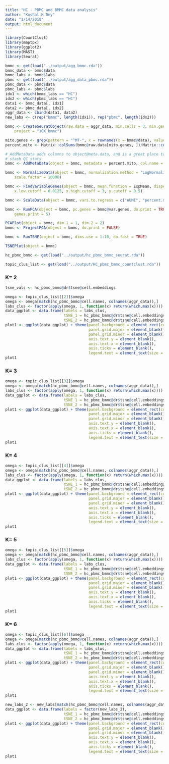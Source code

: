 ```yaml
---
title: "HC - PBMC and BMMC data analysis"
author: "Kushal K Dey"
date: "1/14/2018"
output: html_document
---
```


```r
library(CountClust)
library(maptpx)
library(ggplot2)
library(MAST)
library(Seurat)
```

```r
bmmc <- get(load("../output/agg_bmmc.rda"))
bmmc_data <- bmmc$data
bmmc_labs <- bmmc$labs
pbmc <- get(load("../output/agg_data_pbmc.rda"))
pbmc_data <- pbmc$data
pbmc_labs <- pbmc$labs
idx1 <- which(bmmc_labs == "HC")
idx2 <- which(pbmc_labs == "HC")
data1 <- bmmc_data[, idx1]
data2 <- pbmc_data[, idx2]
aggr_data <- cbind(data1, data2)
new_labs <- c(rep("bmmc", length(idx1)), rep("pbmc", length(idx2)))
```


```r
bmmc <- CreateSeuratObject(raw.data = aggr_data, min.cells = 3, min.genes = 200, 
    project = "10X_bmmc")
```

```r
mito.genes <- grep(pattern = "^MT-", x = rownames(x = bmmc@data), value = TRUE)
percent.mito <- Matrix::colSums(bmmc@raw.data[mito.genes, ])/Matrix::colSums(bmmc@raw.data)

# AddMetaData adds columns to object@meta.data, and is a great place to
# stash QC stats
bmmc <- AddMetaData(object = bmmc, metadata = percent.mito, col.name = "percent.mito")

bmmc <- NormalizeData(object = bmmc, normalization.method = "LogNormalize", 
    scale.factor = 10000)

bmmc <- FindVariableGenes(object = bmmc, mean.function = ExpMean, dispersion.function = LogVMR, 
    x.low.cutoff = 0.0125, x.high.cutoff = 3, y.cutoff = 0.5)

bmmc <- ScaleData(object = bmmc, vars.to.regress = c("nUMI", "percent.mito"))

bmmc <- RunPCA(object = bmmc, pc.genes = bmmc@var.genes, do.print = TRUE, pcs.print = 1:5, 
    genes.print = 5)

PCAPlot(object = bmmc, dim.1 = 1, dim.2 = 2)
bmmc <- ProjectPCA(object = bmmc, do.print = FALSE)

bmmc <- RunTSNE(object = bmmc, dims.use = 1:10, do.fast = TRUE)

TSNEPlot(object = bmmc)


```

```r
hc_pbmc_bmmc <- get(load("../output/hc_pbmc_bmmc_seurat.rda"))
```

```r
topic_clus_list <- get(load("../output/HC_pbmc_bmmc_countclust.rda"))
```


### K= 2

```r
tsne_vals <- hc_pbmc_bmmc@dr$tsne@cell.embeddings
```


```r
omega <- topic_clus_list[[2]]$omega
omega <- omega[match(hc_pbmc_bmmc@cell.names, colnames(aggr_data)),]
labs_clus <- factor(apply(omega, 1, function(x) return(which.max(x))))
data_ggplot <- data.frame(labels = labs_clus,
                          tSNE_1 = hc_pbmc_bmmc@dr$tsne@cell.embeddings[, 1],
                          tSNE_2 = hc_pbmc_bmmc@dr$tsne@cell.embeddings[, 2])
plot1 <- ggplot(data_ggplot) + theme(panel.background = element_rect(colour = "black", size = 1), 
                                     panel.grid.major = element_blank(), 
                                     panel.grid.minor = element_blank(), 
                                     axis.text.y = element_blank(),
                                     axis.text.x = element_blank(),
                                     axis.ticks = element_blank(),
                                     legend.text = element_text(size = 15)) + geom_point(aes(x = tSNE_1, y = tSNE_2, color = labels), size = 0.5) + labs(x = 'tSNE 1', y = 'tSNE 2', title = '') + scale_color_discrete('')
plot1
```

### K= 3

```r
omega <- topic_clus_list[[3]]$omega
omega <- omega[match(hc_pbmc_bmmc@cell.names, colnames(aggr_data)),]
labs_clus <- factor(apply(omega, 1, function(x) return(which.max(x))))
data_ggplot <- data.frame(labels = labs_clus,
                          tSNE_1 = hc_pbmc_bmmc@dr$tsne@cell.embeddings[, 1],
                          tSNE_2 = hc_pbmc_bmmc@dr$tsne@cell.embeddings[, 2])
plot1 <- ggplot(data_ggplot) + theme(panel.background = element_rect(colour = "black", size = 1), 
                                     panel.grid.major = element_blank(), 
                                     panel.grid.minor = element_blank(), 
                                     axis.text.y = element_blank(),
                                     axis.text.x = element_blank(),
                                     axis.ticks = element_blank(),
                                     legend.text = element_text(size = 15)) + geom_point(aes(x = tSNE_1, y = tSNE_2, color = labels), size = 0.5) + labs(x = 'tSNE 1', y = 'tSNE 2', title = '') + scale_color_discrete('')
plot1
```

### K= 4

```r
omega <- topic_clus_list[[4]]$omega
omega <- omega[match(hc_pbmc_bmmc@cell.names, colnames(aggr_data)),]
labs_clus <- factor(apply(omega, 1, function(x) return(which.max(x))))
data_ggplot <- data.frame(labels = labs_clus,
                          tSNE_1 = hc_pbmc_bmmc@dr$tsne@cell.embeddings[, 1],
                          tSNE_2 = hc_pbmc_bmmc@dr$tsne@cell.embeddings[, 2])
plot1 <- ggplot(data_ggplot) + theme(panel.background = element_rect(colour = "black", size = 1), 
                                     panel.grid.major = element_blank(), 
                                     panel.grid.minor = element_blank(), 
                                     axis.text.y = element_blank(),
                                     axis.text.x = element_blank(),
                                     axis.ticks = element_blank(),
                                     legend.text = element_text(size = 15)) + geom_point(aes(x = tSNE_1, y = tSNE_2, color = labels), size = 0.5) + labs(x = 'tSNE 1', y = 'tSNE 2', title = '') + scale_color_discrete('')
plot1
```

### K= 5

```r
omega <- topic_clus_list[[5]]$omega
omega <- omega[match(hc_pbmc_bmmc@cell.names, colnames(aggr_data)),]
labs_clus <- factor(apply(omega, 1, function(x) return(which.max(x))))
data_ggplot <- data.frame(labels = labs_clus,
                          tSNE_1 = hc_pbmc_bmmc@dr$tsne@cell.embeddings[, 1],
                          tSNE_2 = hc_pbmc_bmmc@dr$tsne@cell.embeddings[, 2])
plot1 <- ggplot(data_ggplot) + theme(panel.background = element_rect(colour = "black", size = 1), 
                                     panel.grid.major = element_blank(), 
                                     panel.grid.minor = element_blank(), 
                                     axis.text.y = element_blank(),
                                     axis.text.x = element_blank(),
                                     axis.ticks = element_blank(),
                                     legend.text = element_text(size = 15)) + geom_point(aes(x = tSNE_1, y = tSNE_2, color = labels), size = 0.5) + labs(x = 'tSNE 1', y = 'tSNE 2', title = '') + scale_color_discrete('')
plot1
```

### K= 6

```r
omega <- topic_clus_list[[6]]$omega
omega <- omega[match(hc_pbmc_bmmc@cell.names, colnames(aggr_data)),]
labs_clus <- factor(apply(omega, 1, function(x) return(which.max(x))))
data_ggplot <- data.frame(labels = labs_clus,
                          tSNE_1 = hc_pbmc_bmmc@dr$tsne@cell.embeddings[, 1],
                          tSNE_2 = hc_pbmc_bmmc@dr$tsne@cell.embeddings[, 2])
plot1 <- ggplot(data_ggplot) + theme(panel.background = element_rect(colour = "black", size = 1), 
                                     panel.grid.major = element_blank(), 
                                     panel.grid.minor = element_blank(), 
                                     axis.text.y = element_blank(),
                                     axis.text.x = element_blank(),
                                     axis.ticks = element_blank(),
                                     legend.text = element_text(size = 15)) + geom_point(aes(x = tSNE_1, y = tSNE_2, color = labels), size = 0.5) + labs(x = 'tSNE 1', y = 'tSNE 2', title = '') + scale_color_discrete('')
plot1
```

```r
new_labs_2 <- new_labs[match(hc_pbmc_bmmc@cell.names, colnames(aggr_data))]
data_ggplot <- data.frame(labels = factor(new_labs_2),
                          tSNE_1 = hc_pbmc_bmmc@dr$tsne@cell.embeddings[, 1],
                          tSNE_2 = hc_pbmc_bmmc@dr$tsne@cell.embeddings[, 2])
plot1 <- ggplot(data_ggplot) + theme(panel.background = element_rect(colour = "black", size = 1), 
                                     panel.grid.major = element_blank(), 
                                     panel.grid.minor = element_blank(), 
                                     axis.text.y = element_blank(),
                                     axis.text.x = element_blank(),
                                     axis.ticks = element_blank(),
                                     legend.text = element_text(size = 15)) + geom_point(aes(x = tSNE_1, y = tSNE_2, color = labels), size = 0.5) + labs(x = 'tSNE 1', y = 'tSNE 2', title = '') + scale_color_discrete('')
plot1
```


